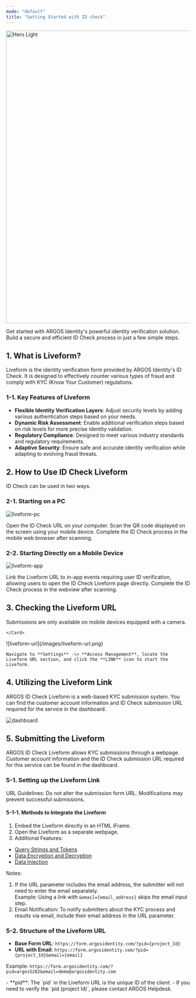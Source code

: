 ```yaml
---
mode: "default"
title: "Getting Started with ID check"
---
```


<img
  width="800px"
  src="/images/liveform_new.png"
  alt="Hero Light"
/>

Get started with ARGOS Identity's powerful identity verification solution. Build a secure and efficient ID Check process in just a few simple steps.

## 1. What is Liveform?

Liveform is the identity verification form provided by ARGOS Identity's ID Check. It is designed to effectively counter various types of fraud and comply with KYC (Know Your Customer) regulations.

### 1-1. Key Features of Liveform

- **Flexible Identity Verification Layers**: Adjust security levels by adding various authentication steps based on your needs.
- **Dynamic Risk Assessment**: Enable additional verification steps based on risk levels for more precise identity validation.
- **Regulatory Compliance**: Designed to meet various industry standards and regulatory requirements.
- **Adaptive Security**: Ensure safe and accurate identity verification while adapting to evolving fraud threats.

## 2. How to Use ID Check Liveform

ID Check can be used in two ways.

### 2-1. Starting on a PC

![liveform-pc](/images/liveform-mobile.png)

<Steps>
  <Step title="Open the ID Check URL">
    Open the ID Check URL on your computer.
  </Step>
  <Step title="Scan the QR Code">
    Scan the QR code displayed on the screen using your mobile device.
  </Step>
  <Step title="Complete the Verification on Mobile">
    Complete the ID Check process in the mobile web browser after scanning.
  </Step>
</Steps>

### 2-2. Starting Directly on a Mobile Device

![liveform-app](/images/liveform-app.png)

<Steps>
  <Step title="Direct Connection via App">
    Link the Liveform URL to in-app events requiring user ID verification, allowing users to open the ID Check Liveform page directly.
  </Step>
  <Step title="Complete the Verification on Mobile">
    Complete the ID Check process in the webview after scanning.
  </Step>
</Steps>

## 3. Checking the Liveform URL

<Note>
  Submissions are only available on mobile devices equipped with a camera.
</Note>

<Steps>
  <Step title="Log in to the Dashboard">
    <Card title="Access the Dashboard" icon="link" href="https://idcheck.argosidentity.com">
      
    </Card>
  </Step>
  <Step title="Find the Liveform URL">
    ![liveform-url](/images/liveform-url.png)

    Navigate to **Settings** -\> **Access Management**, locate the Liveform URL section, and click the **LINK** icon to start the Liveform.
  </Step>
</Steps>

## 4. Utilizing the Liveform Link

ARGOS ID Check Liveform is a web-based KYC submission system. You can find the customer account information and ID Check submission URL required for the service in the dashboard.

![dashboard](/images/dashboard.png)

## 5. Submitting the Liveform

ARGOS ID Check Liveform allows KYC submissions through a webpage. Customer account information and the ID Check submission URL required for this service can be found in the dashboard.

### 5-1. Setting up the Liveform Link

<Warning>
   URL Guidelines: Do not alter the submission form URL. Modifications may prevent successful submissions. 
</Warning>

#### 5-1-1. Methods to Integrate the Liveform

1. Embed the Liveform directly in an HTML iFrame.
2. Open the Liveform as a separate webpage.
3. Additional Features:

- [Query Strings and Tokens](/getting-started/en/liveform-url/querystring-and-token-guide)
- [Data Encryption and Decryption](/getting-started/en/encrypt-and-decrypt-data/overview)
- [Data Injection](/getting-started/en/liveform-url/data-injection-with-custom-fields)

<Note>
  Notes:

  1. If the URL parameter includes the email address, the submitter will not need to enter the email separately.\
     Example: Using a link with `&email={email_address}` skips the email input step.
  2. Email Notification: To notify submitters about the KYC process and results via email, include their email address in the URL parameter.
</Note>

### 5-2. Structure of the Liveform URL

- **Base Form URL**: `https://form.argosidentity.com/?pid={project_Id}`
- **URL with Email**: `https://form.argosidentity.com/?pid={project_Id}&email={email}`

Example: `https://form.argosidentity.com/?pid=argos5202&email=demo@argosidentity.com`

<Info>
  - **pid**: The `pid` in the Liveform URL is the unique ID of the client.
  - If you need to verify the `pid (project Id)`, please contact ARGOS Helpdesk.
</Info>